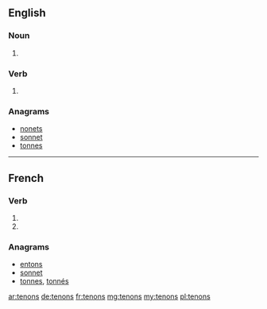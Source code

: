 ==English==

===Noun===
{{head|en|plural}}

# {{plural of|tenon|lang=en}}

===Verb===
{{head|en}}

# {{en-third-person singular of|tenon}}

===Anagrams===
* [[nonets#English|nonets]]
* [[sonnet#English|sonnet]]
* [[tonnes#English|tonnes]]

----

==French==

===Verb===
{{fr-verb-form}}

# {{conjugation of|tenir||1|p|pres|ind|lang=fr}}
# {{conjugation of|tenir||1|p|imp|lang=fr}}

===Anagrams===
* [[entons#French|entons]]
* [[sonnet#French|sonnet]]
* [[tonnes#French|tonnes]], [[tonnés#French|tonnés]]

[[ar:tenons]]
[[de:tenons]]
[[fr:tenons]]
[[mg:tenons]]
[[my:tenons]]
[[pl:tenons]]